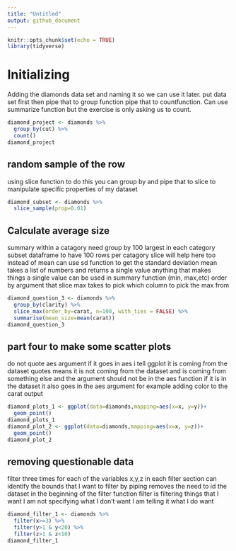 ```yaml
---
title: "Untitled"
output: github_document
---
```


```r
knitr::opts_chunk$set(echo = TRUE)
library(tidyverse)
```


# Initializing

Adding the diamonds data set and naming it so we can use it later.
put data set first then pipe that to group function
pipe that to countfunction. Can use summarize function but the exercise is only asking us to count. 

```r
diamond_project <- diamonds %>% 
  group_by(cut) %>% 
  count()
diamond_project
``` 

## random sample of the row

using slice function to do this
you can group by and pipe that to slice to manipulate specific properties of my dataset


```r
diamond_subset <- diamonds %>% 
  slice_sample(prop=0.01)
```

## Calculate average size

summary within a catagory need group by
100 largest in each category subset dataframe to have 100 rows per catagory slice will help here too
instead of mean can use sd function to get the standard deviation
mean takes a list of numbers and returns a single value anything that makes things a single value can be used in summary function (min, max,etc)
order by argument that slice max takes to pick which column to pick the max from

```r
diamond_question_3 <- diamonds %>% 
  group_by(clarity) %>% 
  slice_max(order_by=carat, n=100, with_ties = FALSE) %>% 
  summarise(mean_size=mean(carat))
diamond_question_3
```


## part four to make some scatter plots

do not quote aes argument if it goes in aes i tell ggplot it is coming from the dataset
quotes means it is not coming from the dataset and is coming from something else and the argument should not be in the aes function
if it is in the dataset it also goes in the aes argument for example adding color to the carat output


```r
diamond_plots_1 <- ggplot(data=diamonds,mapping=aes(x=x, y=y))+
  geom_point()
diamond_plots_1
diamond_plot_2 <- ggplot(data=diamonds,mapping=aes(x=x, y=z))+
  geom_point()
diamond_plot_2
```

## removing questionable data


filter three times for each of the variables x,y,z
in each filter section can identify the bounds that I want to filter by
piping removes the need to id the dataset in the beginning of the filter function
filter is filtering things that I want I am not specifying what I don't want I am telling it what I do want

```r
diamond_filter_1 <- diamonds %>% 
  filter(x>=3) %>% 
  filter(y>1 & y<20) %>% 
  filter(z>1 & z<10)
diamond_filter_1 
```

